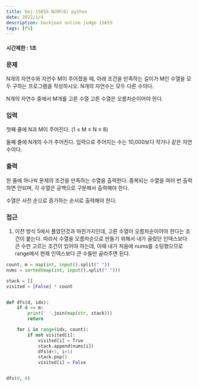 ```yaml
---
title: boj-15655 N과M(6) python
date: 2022/1/4
description: backjoon online judge 15655
tags: [PS]
---
```


#### 시간제한 : 1초

### 문제
N개의 자연수와 자연수 M이 주어졌을 때, 아래 조건을 만족하는 길이가 M인 수열을 모두 구하는 프로그램을 작성하시오. N개의 자연수는 모두 다른 수이다.

N개의 자연수 중에서 M개를 고른 수열
고른 수열은 오름차순이어야 한다.

### 입력
첫째 줄에 N과 M이 주어진다. (1 ≤ M ≤ N ≤ 8)

둘째 줄에 N개의 수가 주어진다. 입력으로 주어지는 수는 10,000보다 작거나 같은 자연수이다.

### 출력
한 줄에 하나씩 문제의 조건을 만족하는 수열을 출력한다. 중복되는 수열을 여러 번 출력하면 안되며, 각 수열은 공백으로 구분해서 출력해야 한다.

수열은 사전 순으로 증가하는 순서로 출력해야 한다.

### 접근
1. 이전 방식 5에서 풀었던것과 마찬가지인데, 고른 수열이 오름차순이어야 한다는 조건이 붙는다. 따라서 수열을 오름차순으로 만들기 위해서 내가 골랐던 인덱스보다 큰 수만 고르는 조건이 있어야 하는데, 이때 내가 처음에 nums를 소팅했으므로 range에서 현재 인덱스보다 큰 수들만 골라주면 된다.
```python
count, m = map(int, input().split(" "))
nums = sorted(map(int, input().split(" ")))

stack = []
visited = [False] * count


def dfs(d, idx):
    if d == m:
        print(' '.join(map(str, stack)))
        return

    for i in range(idx, count):
        if not visited[i]:
            visited[i] = True
            stack.append(nums[i])
            dfs(d+1, i+1)
            stack.pop()
            visited[i] = False


dfs(0, 0)
```
